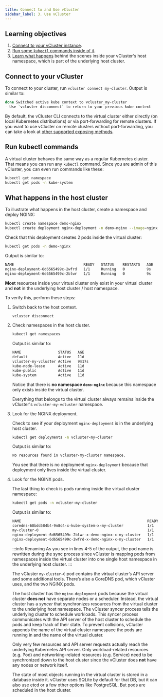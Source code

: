 ```yaml
---
title: Connect to and Use vCluster
sidebar_label: 3. Use vCluster
---
```


## Learning objectives

1. [Connect to your vCluster instance](#connect-to-your-vcluster).
1. [Run some `kubectl` commands inside of it](#run-kubectl-commands).
1. [Learn what happens](#what-happens-in-the-host-cluster) behind the scenes inside your vCluster's host namespace, which is part of the underlying host cluster.

## Connect to your vCluster

To connect to your cluster, run `vcluster connect my-cluster`.  Output is similar to:

```bash
done Switched active kube context to vcluster_my-cluster
- Use `vcluster disconnect` to return to your previous kube context
```

By default, the vCluster CLI connects to the virtual cluster either directly (on local Kubernetes distributions) or via port-forwarding for remote clusters. If you want to use vCluster on remote clusters without port-forwarding, you can take a look at [other supported exposing methods](/using-vclusters/access.mdx).

## Run kubectl commands

A virtual cluster behaves the same way as a regular Kubernetes cluster. That means you can run any `kubectl` command. Since you are admin of this vCluster, you can even run commands like these:

```bash
kubectl get namespace
kubectl get pods -n kube-system
```

## What happens in the host cluster

To illustrate what happens in the host cluster, create a namespace and deploy NGINX:

```bash
kubectl create namespace demo-nginx
kubectl create deployment nginx-deployment -n demo-nginx --image=nginx -r 2
```

Check that this deployment creates 2 pods inside the virtual cluster:

```bash
kubectl get pods -n demo-nginx
```

Output is similar to:

```bash
NAME                                READY   STATUS    RESTARTS   AGE
nginx-deployment-6d6565499c-2wfrd   1/1     Running   0          9s
nginx-deployment-6d6565499c-2blwr   1/1     Running   0          9s
```

**Most** resources inside your virtual cluster only exist in your virtual cluster and **not** in the underlying host cluster / host namespace.

To verify this, perform these steps:

1. Switch back to the host context.

   ```bash
   vcluster disconnect
   ```

1. Check namespaces in the host cluster.

   ```bash 
   kubectl get namespaces
   ```

   Output is similar to:

   ```bash {3}
   NAME                 STATUS   AGE
   default              Active   11d
   vcluster-my-vcluster Active   9m17s
   kube-node-lease      Active   11d
   kube-public          Active   11d
   kube-system          Active   11d
   ```

   Notice that there is **no namespace `demo-nginx`** because this namespace only exists inside the virtual cluster. 
   
   Everything that belongs to the virtual cluster always remains inside the vCluster's `vcluster-my-vcluster` namespace.

1. Look for the NGINX deployment.

   Check to see if your deployment `nginx-deployment` is in the underlying host cluster.

   ```bash
   kubectl get deployments -n vcluster-my-cluster
   ```

   Output is similar to:

   ```bash
   No resources found in vcluster-my-cluster namespace.
   ```

   You see that there is no deployment `nginx-deployment` because that deployment only lives inside the virtual cluster.

1. Look for the NGINX pods.

   The last thing to check is pods running inside the virtual cluster namespace:

   ```bash
   kubectl get pods -n vcluster-my-cluster
   ```

   Output is similar to:

   ```bash {4-5}
   NAME                                                          READY   STATUS    RESTARTS   AGE
   coredns-68bdd584b4-9n8c4-x-kube-system-x-my-cluster           1/1     Running   0          129m
   my-cluster-0                                                  1/1     Running   0          129m
   nginx-deployment-6d6565499c-2blwr-x-demo-nginx-x-my-cluster   1/1     Running   0          7m25s
   nginx-deployment-6d6565499c-2wfrd-x-demo-nginx-x-my-cluster   1/1     Running   0          7m25s
   ```

   :::info Renaming
   As you see in lines 4-5 of the output, the pod name is rewritten during the sync process since vCluster is mapping pods from namespaces inside the virtual cluster into one single host namespace in the underlying host cluster.
   :::

   The vCluster `my-cluster-0` pod contains the virtual cluster’s API server and some additional tools. There’s also a CoreDNS pod, which vCluster uses, and the two NGINX pods.
   
   The host cluster has the `nginx-deployment` pods because the virtual cluster **does not** have separate nodes or a scheduler. Instead, the virtual cluster has a _syncer_ that synchronizes resources from the virtual cluster to the underlying host namespace.
   The vCluster syncer process tells the underlying cluster to schedule workloads. This syncer process communicates with the API server of the host cluster to schedule the pods and keep track of their state. 
   To prevent collisions, vCluster appends the name of the virtual cluster namespace the pods are running in and the name of the virtual cluster.

   Only very few resources and API server requests actually reach the underlying Kubernetes API server. Only workload-related resources (e.g. Pod) and networking-related resources (e.g. Service) need to be synchronized down to the host cluster since the vCluster does **not** have any nodes or network itself.
  
   The state of most objects running in the virtual cluster is stored in a database inside it. vCluster uses SQLite by default for that DB, but it can also use etcd or a few other options like PostgreSQL. But pods are scheduled in the host cluster.




 
